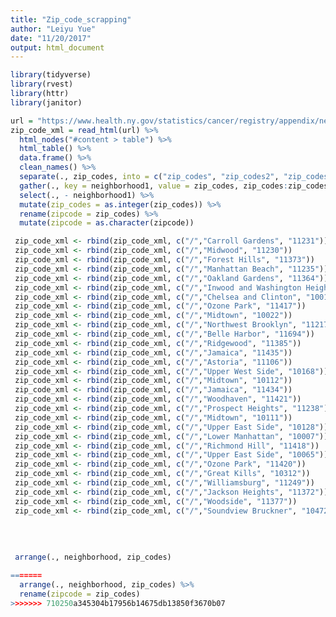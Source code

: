 ```yaml
---
title: "Zip_code_scrapping"
author: "Leiyu Yue"
date: "11/20/2017"
output: html_document
---
```



```r
library(tidyverse)
library(rvest)
library(httr)
library(janitor)
```


```r
url = "https://www.health.ny.gov/statistics/cancer/registry/appendix/neighborhoods.htm"
zip_code_xml = read_html(url) %>% 
  html_nodes("#content > table") %>% 
  html_table() %>% 
  data.frame() %>% 
  clean_names() %>% 
  separate(., zip_codes, into = c("zip_codes", "zip_codes2", "zip_codes3"), sep = ",") %>% 
  gather(., key = neighborhood1, value = zip_codes, zip_codes:zip_codes3) %>% 
  select(., - neighborhood1) %>% 
  mutate(zip_codes = as.integer(zip_codes)) %>% 
  rename(zipcode = zip_codes) %>% 
  mutate(zipcode = as.character(zipcode))

 zip_code_xml <- rbind(zip_code_xml, c("/","Carroll Gardens", "11231"))
 zip_code_xml <- rbind(zip_code_xml, c("/","Midwood", "11230"))
 zip_code_xml <- rbind(zip_code_xml, c("/","Forest Hills", "11373"))
 zip_code_xml <- rbind(zip_code_xml, c("/","Manhattan Beach", "11235"))
 zip_code_xml <- rbind(zip_code_xml, c("/","Oakland Gardens", "11364"))
 zip_code_xml <- rbind(zip_code_xml, c("/","Inwood and Washington Heights", "10034"))
 zip_code_xml <- rbind(zip_code_xml, c("/","Chelsea and Clinton", "10019"))
 zip_code_xml <- rbind(zip_code_xml, c("/","Ozone Park", "11417"))
 zip_code_xml <- rbind(zip_code_xml, c("/","Midtown", "10022"))
 zip_code_xml <- rbind(zip_code_xml, c("/","Northwest Brooklyn", "11217"))  zip_code_xml <- rbind(zip_code_xml, c("/","Chelsea and Clinton", "10036"))
 zip_code_xml <- rbind(zip_code_xml, c("/","Belle Harbor", "11694")) 
 zip_code_xml <- rbind(zip_code_xml, c("/","Ridgewood", "11385"))
 zip_code_xml <- rbind(zip_code_xml, c("/","Jamaica", "11435"))
 zip_code_xml <- rbind(zip_code_xml, c("/","Astoria", "11106"))
 zip_code_xml <- rbind(zip_code_xml, c("/","Upper West Side", "10168"))
 zip_code_xml <- rbind(zip_code_xml, c("/","Midtown", "10112"))
 zip_code_xml <- rbind(zip_code_xml, c("/","Jamaica", "11434"))
 zip_code_xml <- rbind(zip_code_xml, c("/","Woodhaven", "11421"))
 zip_code_xml <- rbind(zip_code_xml, c("/","Prospect Heights", "11238"))
 zip_code_xml <- rbind(zip_code_xml, c("/","Midtown", "10111"))
 zip_code_xml <- rbind(zip_code_xml, c("/","Upper East Side", "10128"))
 zip_code_xml <- rbind(zip_code_xml, c("/","Lower Manhattan", "10007"))
 zip_code_xml <- rbind(zip_code_xml, c("/","Richmond Hill", "11418"))
 zip_code_xml <- rbind(zip_code_xml, c("/","Upper East Side", "10065"))
 zip_code_xml <- rbind(zip_code_xml, c("/","Ozone Park", "11420"))
 zip_code_xml <- rbind(zip_code_xml, c("/","Great Kills", "10312"))
 zip_code_xml <- rbind(zip_code_xml, c("/","Williamsburg", "11249"))
 zip_code_xml <- rbind(zip_code_xml, c("/","Jackson Heights", "11372"))
 zip_code_xml <- rbind(zip_code_xml, c("/","Woodside", "11377"))
 zip_code_xml <- rbind(zip_code_xml, c("/","Soundview Bruckner", "10472"))
 
 
 
 
 arrange(., neighborhood, zip_codes)

=======
  arrange(., neighborhood, zip_codes) %>% 
  rename(zipcode = zip_codes)
>>>>>>> 710250a345304b17956b14675db13850f3670b07
```



